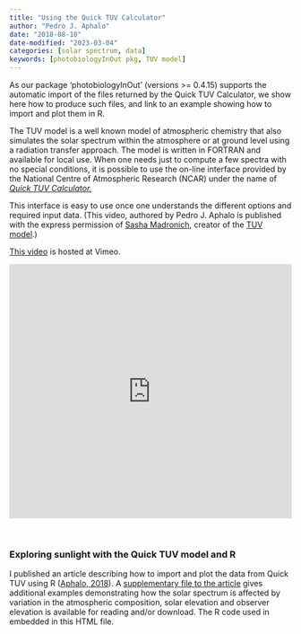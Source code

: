 ```yaml
---
title: "Using the Quick TUV Calculator"
author: "Pedro J. Aphalo"
date: "2018-08-10"
date-modified: "2023-03-04"
categories: [solar spectrum, data]
keywords: [photobiologyInOut pkg, TUV model]
---
```


As our package 'photobiologyInOut' (versions \>= 0.4.15) supports the automatic import of the files returned by the Quick TUV Calculator, we show here how to produce such files, and link to an example showing how to import and plot them in R.

The TUV model is a well known model of atmospheric chemistry that also simulates the solar spectrum within the atmosphere or at ground level using a radiation transfer approach. The model is written in FORTRAN and available for local use. When one needs just to compute a few spectra with no special conditions, it is possible to use the on-line interface provided by the National Centre of Atmospheric Research (NCAR) under the name of [*Quick TUV Calculator.*](http://cprm.acom.ucar.edu/Models/TUV/Interactive_TUV/)

This interface is easy to use once one understands the different options and required input data. (This video, authored by Pedro J. Aphalo is published with the express permission of [Sasha Madronich](https://staff.ucar.edu/users/sasha), creator of the [TUV model](https://www2.acom.ucar.edu/modeling/tropospheric-ultraviolet-and-visible-tuv-radiation-model).)

[This video](https://vimeo.com/801545088) is hosted at Vimeo.

::: {style="padding:89.87% 0 0 0;position:relative;"}
<iframe src="https://player.vimeo.com/video/801545088?h=5c92db2d35&amp;badge=0&amp;autopause=0&amp;player_id=0&amp;app_id=58479" frameborder="0" allow="autoplay; fullscreen; picture-in-picture" allowfullscreen style="position:absolute;top:0;left:0;width:100%;height:100%;" title="quickTUV-01d">

</iframe>
:::

```{=html}
<script src="https://player.vimeo.com/api/player.js"></script>
```

</br>

### Exploring sunlight with the Quick TUV model and R

I published an article describing how to import and plot the data from Quick TUV using R ([Aphalo, 2018](https://doi.org/10.19232/uv4pb.2018.2.14)). A [supplementary file to the article](aphalo-tuv-supplement.nb.html) gives additional examples demonstrating how the solar spectrum is affected by variation in the atmospheric composition, solar elevation and observer elevation is available for reading and/or download. The R code used in embedded in this HTML file.

